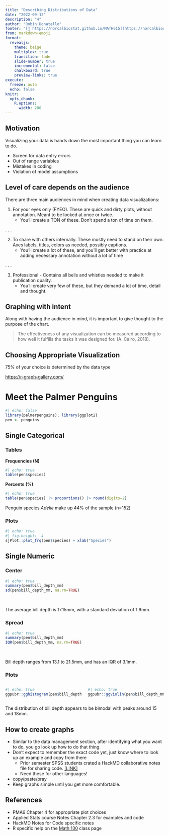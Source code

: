 ```yaml
---
title: "Describing Distributions of Data"
date: "2022-09-12"
description: "4"
author: "Robin Donatello"
footer: "[🔗 https://norcalbiostat.github.io/MATH615](https://norcalbiostat.github.io/MATH615/) / Describing  Distributions of Data"
from: markdown+emoji
format: 
  revealjs:
    theme: beige
    multiplex: true
    transition: fade
    slide-number: true
    incremental: false 
    chalkboard: true
    preview-links: true
execute:
  freeze: auto
  echo: false
knitr:
  opts_chunk: 
    R.options:
      width: 200
---
```


## Motivation
Visualizing your data is hands down the most important thing you can learn to do. 

* Screen for data entry errors
* Out of range variables
* Mistakes in coding
* Violation of model assumptions

## Level of care depends on the audience {.smaller}

There are three main audiences in mind when creating data visualizations: 

1. For your eyes only (FYEO). These are quick and dirty plots, without annotation. Meant to be looked at once or twice. 
    - You'll create a TON of these. Don't spend a ton of time on them. 
    
. . . 

2. To share with others internally. These mostly need to stand on their own. Axes labels, titles, colors as needed, possibly captions.
    - You'll create a lot of these, and you'll get better with practice at adding necessary annotation without a lot of time
    
. . . 

3. Professional - Contains all bells and whistles needed to make it publication quality. 
    - You'll create very few of these, but they demand a lot of time, detail and thought. 

## Graphing with intent

Along with having the audience in mind, it is important to give thought to the purpose of the chart.

> The effectiveness of any visualization can be measured according to how well it fulfills the tasks it was designed for. (A. Cairo, 2018).


## Choosing Appropriate Visualization

75% of your choice is determined by the data type

[https://r-graph-gallery.com/](https://r-graph-gallery.com/)

# Meet the Palmer Penguins {background-image="images/penguins.png" background-size="90%" background-position="right"}
```r
#| echo: false
library(palmerpenguins); library(ggplot2)
pen <- penguins
```

## Single Categorical {background-image="images/penguins.png" background-size="20%" background-position="80% 10%"}

::: {.panel-tabset}
### Tables

**Frequencies (N)**
```r
#| echo: true
table(pen$species)
```

**Percents (%)**
```r
#| echo: true
table(pen$species) |> proportions() |> round(digits=2)
```

Penguin species _Adelie_ make up 44% of the sample (n=152)

### Plots

```r
#| echo: true
#| fig.height:  4
sjPlot::plot_frq(pen$species) + xlab("Species")
```
:::

## Single Numeric {background-image="images/culmen_depth.png" background-size="25%" background-position="100% 0%"}


::: {.panel-tabset}
### Center
```r
#| echo: true
summary(pen$bill_depth_mm)
sd(pen$bill_depth_mm, na.rm=TRUE)
```

\

The average bill depth is 17.15mm, with a standard deviation of 1.9mm. 

### Spread

```r
#| echo: true
summary(pen$bill_depth_mm)
IQR(pen$bill_depth_mm, na.rm=TRUE)
```
\

Bill depth ranges from 13.1 to 21.5mm, and has an IQR of 3.1mm.


### Plots

:::: {.columns}

::: {.column width="50%"}
```r
#| echo: true
ggpubr::gghistogram(pen$bill_depth_mm, add_density = TRUE)
```

:::

::: {.column width="50%"}
```r
#| echo: true
ggpubr::ggviolin(pen$bill_depth_mm, add = c("jitter", "boxplot")) + coord_flip()
```

:::

::::

The distribution of bill depth appears to be bimodal with peaks around 15 and 18mm. 

:::

## How to create graphs

* Similar to the data management section, after identifying what you want to do, you go look up how to do that thing. 
* Don't expect to remember the exact code yet, just know where to look up an example and copy from there
    - Prior semester SPSS students crated a HackMD collaborative notes file for sharing code. [[LINK]](https://hackmd.io/@norcalbiostat/SPSS)
    - Need these for other languages!
* copy/paste/pray
* Keep graphs simple until you get more comfortable. 


## References

* PMA6 Chapter 4 for appropriate plot choices
* Applied Stats course Notes Chapter 2.3 for examples and code
* HackMD Notes for Code specific notes
* R specific help on the [Math 130](https://norcalbiostat.github.io/MATH130/faq.html) class page
